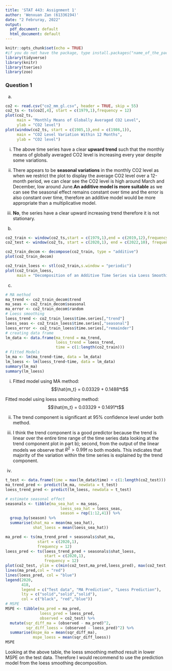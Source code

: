 ```yaml
---
title: 'STAT 443: Assignment 1'
author: 'Wenxuan Zan (61336194)'
date: "2 Februray, 2022"
output:
  pdf_document: default
  html_document: default
---
```


```r
knitr::opts_chunk$set(echo = TRUE)
#if you do not have the package, type install.packages("name_of_the_package")
library(tidyverse)
library(knitr)
library(tseries)
library(zoo)
```

### Question 1

a)
```r
co2 <- read.csv("co2_mm_gl.csv", header = TRUE, skip = 55)
co2_ts <- ts(co2[,4], start = c(1979,1),frequency = 12)
plot(co2_ts,
     main = "Monthly Means of Globally Averaged CO2 Level",
     ylab = "CO2 level")
plot(window(co2_ts, start = c(1985,1),end = c(1986,1)),
     main = "CO2 Level Variation Within 12 Months",
     ylab = "CO2 level")
```

i) The above time series have a clear **upward trend** such that the monthly means of globally averaged CO2 level is increasing every year despite some variations.

ii) There appears to be **seasonal variations** in the monthly CO2 level as when we restrict the plot to display the average CO2 level over a 12-month period, we can clear see the CO2 level is high around March and December, low around June.**An additive model is more suitable** as we can see the seasonal effect remains constant over time and the error is also constant over time, therefore an additive model would be more appropriate than a multiplicative model. 

iii) **No**, the series have a clear upward increasing trend therefore it is not stationary. 

b)
```r
co2_train <- window(co2_ts,start = c(1979,1),end = c(2019,12),frequency = 12)
co2_test <- window(co2_ts, start = c(2020,1), end = c(2022,10), frequency = 12)

co2_train_decom <- decompose(co2_train, type = "additive")
plot(co2_train_decom)

co2_train_loess <- stl(co2_train,s.window = "periodic")
plot(co2_train_loess,
     main = "Decomposition of an Additive Time Series via Loess Smoothing")
```

c)
```r
# MA method
ma_trend <- co2_train_decom$trend
ma_seas <- co2_train_decom$seasonal
ma_error <- co2_train_decom$random
# Loess smoothing
loess_trend <- co2_train_loess$time.series[,"trend"]
loess_seas <- co2_train_loess$time.series[,"seasonal"]
loess_error <- co2_train_loess$time.series[,"remainder"]
# creating data frame
lm_data <- data.frame(ma_trend = ma_trend,
                      loess_trend = loess_trend,
                      time = c(1:length(co2_train)))
# Fitted Models
lm_ma <- lm(ma_trend~time, data = lm_data)
lm_loess <- lm(loess_trend~time, data = lm_data)
summary(lm_ma)
summary(lm_loess)
```

i) Fitted model using MA method: 
$$\hat{m_t} = 0.03329 + 0.1488*t$$

Fitted model using loess smoothing method:
$$\hat{m_t} = 0.03329 + 0.1491*t$$

ii) The trend component is significant at 95% confidence level under both method. 

iii) I think the trend component is a good predictor because the trend is linear over the entire time range of the time series data looking at the trend component plot in part b); second, from the output of the linear models we observe that $R^2 > 0.99$f ro both models. This indicates that majority of the variation within the time series is explained by the trend component. 

d)
```r
t_test <- data.frame(time = max(lm_data$time) + c(1:length(co2_test)))
ma_trend_pred <- predict(lm_ma, newdata = t_test)
loess_trend_pred <- predict(lm_loess, newdata = t_test)

# estimate seasonal effect 
seasonals <- tibble(ma_sea_hat = ma_seas,
                        loess_sea_hat = loess_seas,
                        season = rep(1:12,41)) %>%
  group_by(season) %>%
  summarise(shat_ma = mean(ma_sea_hat),
            shat_loess = mean(loess_sea_hat)) 

ma_pred <- ts(ma_trend_pred + seasonals$shat_ma, 
              start = c(2020,1), 
              frequency = 12)
loess_pred <- ts(loess_trend_pred + seasonals$shat_loess,
                 start = c(2020,1),
                 frequency = 12)
plot(co2_test, ylim = c(min(co2_test,ma_pred,loess_pred), max(co2_test,ma_pred,loess_pred)))
lines(ma_pred,col = "red")
lines(loess_pred, col = "blue")
legend(2020,
       418,
       legend = c("Test data", "MA Prediction", "Loess Prediction"),
       lty = c("solid","solid","solid"),
       col = c("black", "red","blue"))
# MSPE
MSPE <- tibble(ma_pred = ma_pred,
               loess_pred = loess_pred,
               observed = co2_test) %>%
  mutate(sqr_diff_ma = (observed - ma_pred)^2,
         sqr_diff_loess = (observed - loess_pred)^2) %>%
  summarise(mspe_ma = mean(sqr_diff_ma),
            mspe_loess = mean(sqr_diff_loess))
MSPE
```

Looking at the above table, the loess smoothing method result in lower MSPE on the test data. Therefore I would recommend to use the prediction model from the loess smoothing decomposition.



